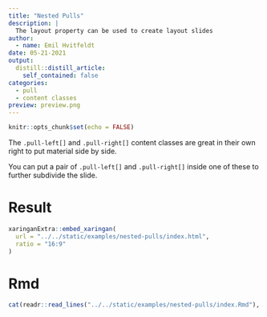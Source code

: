 ```yaml
---
title: "Nested Pulls"
description: |
  The layout property can be used to create layout slides
author:
  - name: Emil Hvitfeldt
date: 05-21-2021
output:
  distill::distill_article:
    self_contained: false
categories:
  - pull
  - content classes
preview: preview.png
---
```


```r
knitr::opts_chunk$set(echo = FALSE)
```

The `.pull-left[]` and `.pull-right[]` content classes are great in their own right to put material side by side.

You can put a pair of `.pull-left[]` and `.pull-right[]` inside one of these to further subdivide the slide.

# Result

```r
xaringanExtra::embed_xaringan(
  url = "../../static/examples/nested-pulls/index.html", 
  ratio = "16:9"
)
```

# Rmd

```r
cat(readr::read_lines("../../static/examples/nested-pulls/index.Rmd"), sep = "\n")
```
